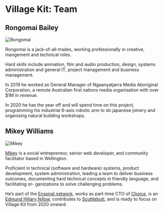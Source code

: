 <SEO title="Team" />

# Village Kit: Team

## Rongomai Bailey

![Rongomai](../assets/rongomai.jpg)

Rongomai is a jack-of-all-trades, working professionally in creative, mangement and technical roles.

Hard skills include animation, film and audio production, design, systems administration and general IT, project management and business management.

In 2019 he worked as General Manager of Ngaanyatjarra Media Aboriginal Corporation, a remote Australian first nations media organisation with over \$1M in revenue.

In 2020 he has the year off and will spend time on this project, programming his industrial 6-axis robotic arm to do japanese joinery and organising natural building workshops.

## Mikey Williams

![Mikey](../assets/mikey.jpg)

[Mikey](https://dinosaur.is) is a social entrepreneur, senior web developer, and community facilitator based in Wellington.

Proficient in technical (software and hardware) systems, product development, system administration, leading a team to deliver business outcomes, documenting hard technical concepts in friendly language, and facilitating or- ganizations to solve challenging problems.

He’s part of the [Enspiral network](https://enspiral.com), works as part-time CTO of [Choice](https://choicetopay.com), is an [Edmund Hillary fellow](https://www.ehf.org/), contributes to [Scuttlebutt](https://scuttlebutt.nz), and is ready to focus on Village Kit from 2020 onward.
